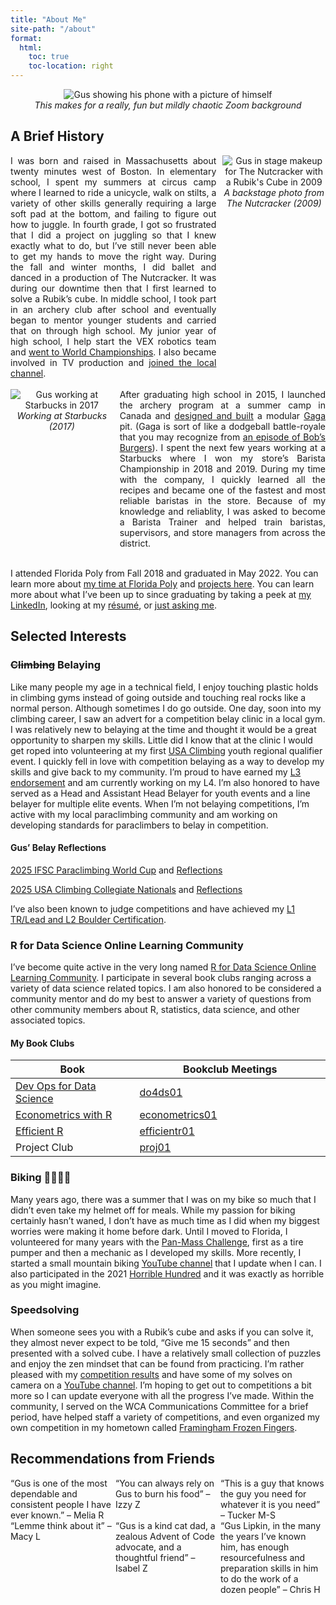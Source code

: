 ```yaml
---
title: "About Me"
site-path: "/about"
format:
  html:
    toc: true
    toc-location: right
---
```


<style>
	.flex-container {
    display: flex;
    flex-wrap: wrap;
  }

  .flex-item {
    flex: 33.33%;
  }

.grid-container-left {
    display: grid;
    grid-template-columns: 1fr 2fr;
    column-gap: 10px;
  }
  .item-1-left {
    grid-column:  2; 
    grid-row:  1;
    text-align: justify;
  }
  .item-2-left {
    grid-column: 1;
    grid-row: 1;
  }
  .grid-container-right {
    display: grid;
    grid-template-columns: 2fr 1fr;
    column-gap: 10px;
  }
  .item-1-right {
    grid-column:  1; 
    grid-row:  1;
    text-align: justify;
  }
  .item-2-right {
    grid-column: 2;
    grid-row: 1;
  }

  @media (max-width: 700px) {
    .flex-item {
      flex: 100%;
    }

  .grid-container {
      display: grid;
      grid-template-columns: 1fr;
      justify-items: center;
      row-gap:  5px;
    }
  .item-1 {
      grid-column:  1; 
      grid-row:  2;
    }
  .item-2 {
      grid-column: 1;
      grid-row: 1;
      text-align: justify;
    }
  }
</style>

<center><img src="/assets/gus_double_gus.jpg" 
			 style="max-width: 100%;"
			 alt="Gus showing his phone with a picture of himself"/></center>
<center><em>This makes for a really, fun but mildly chaotic Zoom background</em></center>

## A Brief History

<div class="grid-container grid-container-right">
  <div class="item-1 item-1-right">I was born and raised in Massachusetts about twenty minutes west of Boston. In elementary school, I spent my summers at circus camp where I learned to ride a unicycle, walk on stilts, a variety of other skills generally requiring a large soft pad at the bottom, and failing to figure out how to juggle. In fourth grade, I got so frustrated that I did a project on juggling so that I knew exactly what to do, but I've still never been able to get my hands to move the right way. During the fall and winter months, I did ballet and danced in a production of The Nutcracker. It was during our downtime then that I first learned to solve a Rubik's cube. In middle school, I took part in an archery club after school and eventually began to mentor younger students and carried that on through high school. My junior year of high school, I help start the VEX robotics team and <a href="https://patch.com/massachusetts/framingham/flyers-competing-in-world-championships-in-california">went to World Championships</a>. I also became involved in TV production and <a href="https://www.wickedlocal.com/story/bulletin-tab/2015/06/07/access-framingham-celebrates-new-home/34390600007/">joined the local channel</a>.
  </div>
<div class="item-2 item-2-right">
<center><img src="/assets/ballet_cube.jpg" 
             style="max-height: 315px;"
             alt="Gus in stage makeup for The Nutcracker with a Rubik's Cube in 2009"/>
  <br>
  <em>A backstage photo from The Nutcracker (2009)</em>
</center>
</div>
</div>
<br>
<div class="grid-container grid-container-left">
  <div class="item-1 item-1-left">After graduating high school in 2015, I launched the archery program at a summer camp in Canada and <a href="https://www.brandeis.edu/precollege/pdfs/gaga-pit.pdf">designed and built</a> a modular <a href="https://www.gagacenter.com/nyc/about/what-is-gaga/">Gaga</a> pit. (Gaga is sort of like a dodgeball battle-royale that you may recognize from <a href="https://bobs-burgers.fandom.com/wiki/Y_Tu_Ga-Ga_Tambien">an episode of Bob's Burgers</a>). I spent the next few years working at a Starbucks where I won my store's Barista Championship in 2018 and 2019. During my time with the company, I quickly learned all the recipes and became one of the fastest and most reliable baristas in the store. Because of my knowledge and reliablity, I was asked to become a Barista Trainer and helped train baristas, supervisors, and store managers from across the district.
  </div>
<div class="item-2 item-2-left">
  <center><img src="/assets/gus_barista.jpg" 
               style="max-height: 250px;"
               alt="Gus working at Starbucks in 2017"/>
  <br>
  <em>Working at Starbucks (2017)</em>
</center>
</div>
</div>
<br>
I attended Florida Poly from Fall 2018 and graduated in May 2022. You can learn
more about [my time at Florida
Poly](https://floridapoly.edu/search/?q=gus+lipkin) and [projects here](/). You can learn more about what I've been up to since graduating by taking a peek at [my LinkedIn](https://www.linkedin.com/in/guslipkin/), looking at my
[résumé](resume.html), or [just asking me](contact.html).

## Selected Interests

### ~~Climbing~~ Belaying

Like many people my age in a technical field, I enjoy touching plastic holds in
climbing gyms instead of going outside and touching real rocks like a normal
person. Although sometimes I do go outside. One day, soon into my climbing
career, I saw an advert for a competition belay clinic in a local gym. I was
relatively new to belaying at the time and thought it would be a great
opportunity to sharpen my skills. Little did I know that at the clinic I would
get roped into volunteering at my first [USA Climbing](https://usaclimbing.org/)
youth regional qualifier event. I quickly fell in love with competition belaying
as a way to develop my skills and give back to my community. I'm proud to have
earned my [L3
endorsement](https://docs.google.com/document/d/1BE-_bm84IE-HGkBfD4HPkBqys-KO0bZPGkh4wvomNhY/edit?tab=t.0)
and am currently working on my L4. I'm also honored to have served as a Head and
Assistant Head Belayer for youth events and a line belayer for multiple elite
events. When I'm not belaying competitions, I'm active with my local
paraclimbing community and am working on developing standards for paraclimbers
to belay in competition.

::: {.callout-note collapse="true"}
#### Gus' Belay Reflections

[2025 IFSC Paraclimbing World Cup](https://www.instagram.com/p/DJ2pgH8SxaM/?utm_source=ig_web_copy_link&igsh=OXd5ODk4NnJ3ajMy) and [Reflections](https://www.instagram.com/p/DKKvg_YOvOG/?utm_source=ig_web_copy_link&igsh=MXIxbmViZDJ0eDJmZw==)

[2025 USA Climbing Collegiate Nationals](https://www.instagram.com/p/DJImLDdNxwT/?utm_source=ig_web_copy_link&igsh=MXZpbThlOGY2YjQxbA==) and [Reflections](https://www.instagram.com/p/DKKbguNOJPA/?utm_source=ig_web_copy_link&igsh=MTFodjJ3cmdpMzJjcQ==)

:::

I've also been known to judge competitions and have achieved my [L1 TR/Lead and L2 Boulder Certification](https://docs.google.com/document/d/e/2PACX-1vS5OWrgpSJuJ4SR3KWVC3a6vwEB9sRqct6krb9kQwd5B_yayUeOKR6AtL10b2Se7cI9DI7Q5IgQJsVF/pub).

### R for Data Science Online Learning Community

I've become quite active in the very long named [R for Data Science Online Learning Community](https://www.rfordatasci.com/). I participate in several book clubs ranging across a variety of data science related topics. I am also honored to be considered a community mentor and do my best to answer a variety of questions from other community members about R, statistics, data science, and other associated topics.

::: {.callout-note collapse="true"}
#### My Book Clubs

| Book                                                        | Bookclub Meetings                                                                          |
|-------------------------------------------------------------|--------------------------------------------------------------------------------------------|
| [Dev Ops for Data Science](https://do4ds.com/)              | [do4ds01](https://www.youtube.com/playlist?list=PL3x6DOfs2NGh_vdoVBZ0Tp3nOrOgY_XIZ)        |
| [Econometrics with R](https://www.econometrics-with-r.org/) | [econometrics01](https://www.youtube.com/playlist?list=PL3x6DOfs2NGg-dZDvNIVm-rCDPkm1VKNu) |
| [Efficient R](https://csgillespie.github.io/efficientR/)    | [efficientr01](https://www.youtube.com/playlist?list=PL3x6DOfs2NGiHng8tTFaQrPkJoJNgCJPu)   |
| Project Club                                                | [proj01](https://www.youtube.com/playlist?list=PL3x6DOfs2NGgRuMQogeHX0UTrGY_Ri6Y_)         |

:::

### Biking 🚴‍♂️🚵‍♂️

Many years ago, there was a summer that I was on my bike so much that I didn't
even take my helmet off for meals. While my passion for biking certainly hasn't
waned, I don't have as much time as I did when my biggest worries were making it
home before dark. Until I moved to Florida, I volunteered for many years with
the [Pan-Mass Challenge](https://www.pmc.org), first as a tire pumper and then a
mechanic as I developed my skills. More recently, I started a small mountain
biking [YouTube
channel](https://www.youtube.com/channel/UCxIYX617QqHZgZ2DmxmbS4A) that I update
when I can. I also participated in the 2021 [Horrible
Hundred](https://www.horrible-hundred.com) and it was exactly as horrible as you
might imagine.

### Speedsolving

When someone sees you with a Rubik's cube and asks if you can solve it, they
almost never expect to be told, "Give me 15 seconds" and then presented with a
solved cube. I have a relatively small collection of puzzles and enjoy the zen
mindset that can be found from practicing. I'm rather pleased with my
[competition results](https://www.worldcubeassociation.org/persons/2013LIPK01)
and have some of my solves on camera on a [YouTube
channel](https://www.youtube.com/channel/UCLH9e8AUL8Pw2T0H2hoPj9Q). I'm hoping
to get out to competitions a bit more so I can update everyone with all the
progress I've made. Within the community, I served on the WCA Communications
Committee for a brief period, have helped staff a variety of competitions, and
even organized my own competition in my hometown called [Framingham Frozen
Fingers](https://www.worldcubeassociation.org/competitions/FraminghamFrozenFingers2018).

## Recommendations from Friends

<div class="flex-container">
  <div class="flex-item">"Gus is one of the most dependable and consistent people I have ever known." – Melia R</div>
  <div class="flex-item">"You can always rely on Gus to burn his food" – Izzy Z</div>
  <div class="flex-item">"This is a guy that knows the guy you need for whatever it is you need" – Tucker M-S</div>
  <div class="flex-item">"Lemme think about it" – Macy L</div>
  <div class="flex-item">"Gus is a kind cat dad, a zealous Advent of Code advocate, and a thoughtful friend" – Isabel Z</div>
  <div class="flex-item">"Gus Lipkin, in the many the years I've known him, has enough resourcefulness and preparation skills in him to do the work of a dozen people" – Chris H</div>
</div>
